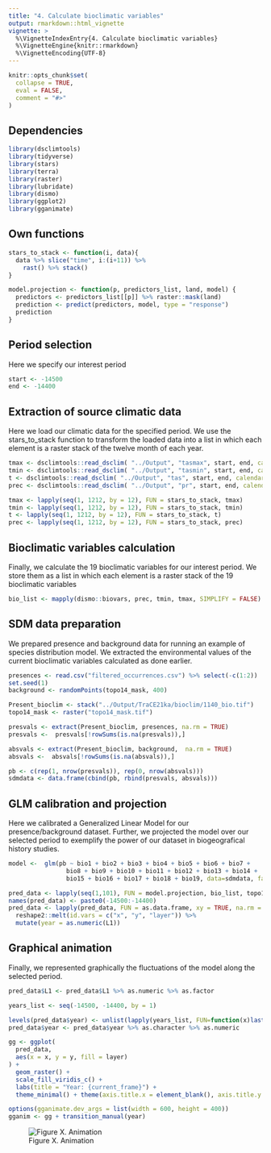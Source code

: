 ```yaml
---
title: "4. Calculate bioclimatic variables"
output: rmarkdown::html_vignette
vignette: >
  %\VignetteIndexEntry{4. Calculate bioclimatic variables}
  %\VignetteEngine{knitr::rmarkdown}
  %\VignetteEncoding{UTF-8}
---
```


```r
knitr::opts_chunk$set(
  collapse = TRUE,
  eval = FALSE,
  comment = "#>"
)
```

## Dependencies

```r
library(dsclimtools)
library(tidyverse)
library(stars)
library(terra)
library(raster)
library(lubridate)
library(dismo)
library(ggplot2)
library(gganimate)
```

## Own functions

```r
stars_to_stack <- function(i, data){
  data %>% slice("time", i:(i+11)) %>% 
    rast() %>% stack()
}

model.projection <- function(p, predictors_list, land, model) {
  predictors <- predictors_list[[p]] %>% raster::mask(land)
  prediction <- predict(predictors, model, type = "response")
  prediction
}

```

## Period selection

Here we specify our interest period

```r
start <- -14500
end <- -14400
```

## Extraction of source climatic data

Here we load our climatic data for the specified period. We use the stars_to_stack function to transform the loaded data into a list in which each element is a raster stack of the twelve month of each year.

```r
tmax <- dsclimtools::read_dsclim( "../Output", "tasmax", start, end, calendar_dates = TRUE, proxy = FALSE)
tmin <- dsclimtools::read_dsclim( "../Output", "tasmin", start, end, calendar_dates = TRUE, proxy = FALSE) 
t <- dsclimtools::read_dsclim( "../Output", "tas", start, end, calendar_dates = TRUE, proxy = FALSE) 
prec <- dsclimtools::read_dsclim( "../Output", "pr", start, end, calendar_dates = TRUE, proxy = FALSE)

tmax <- lapply(seq(1, 1212, by = 12), FUN = stars_to_stack, tmax)
tmin <- lapply(seq(1, 1212, by = 12), FUN = stars_to_stack, tmin)
t <- lapply(seq(1, 1212, by = 12), FUN = stars_to_stack, t)
prec <- lapply(seq(1, 1212, by = 12), FUN = stars_to_stack, prec)

```

## Bioclimatic variables calculation

Finally, we calculate the 19 bioclimatic variables for our interest period. We store them as a list in which each element is a raster stack of the 19 bioclimatic variables 

```r
bio_list <- mapply(dismo::biovars, prec, tmin, tmax, SIMPLIFY = FALSE)
```

## SDM data preparation

We prepared presence and background data for running an example of species distribution model. We extracted the environmental values of the current bioclimatic variables calculated as done earlier.  

```r
presences <- read.csv("filtered_occurrences.csv") %>% select(-c(1:2))
set.seed(1)
background <- randomPoints(topo14_mask, 400)

Present_bioclim <- stack("../Output/TraCE21ka/bioclim/1140_bio.tif")
topo14_mask <- raster("topo14_mask.tif")

presvals <- extract(Present_bioclim, presences, na.rm = TRUE)
presvals <-  presvals[!rowSums(is.na(presvals)),]

absvals <- extract(Present_bioclim, background,  na.rm = TRUE)
absvals <-  absvals[!rowSums(is.na(absvals)),]

pb <- c(rep(1, nrow(presvals)), rep(0, nrow(absvals)))
sdmdata <- data.frame(cbind(pb, rbind(presvals, absvals)))
```

## GLM calibration and projection

Here we calibrated a Generalized Linear Model for our presence/background dataset. Further, we projected the model over our selected period to exemplify the power of our dataset in biogeografical history studies. 

```r
model <-  glm(pb ~ bio1 + bio2 + bio3 + bio4 + bio5 + bio6 + bio7 + 
                bio8 + bio9 + bio10 + bio11 + bio12 + bio13 + bio14 +
                bio15 + bio16 + bio17 + bio18 + bio19, data=sdmdata, family = "binomial")

pred_data <- lapply(seq(1,101), FUN = model.projection, bio_list, topo14_mask, model)
names(pred_data) <- paste0(-14500:-14400)
pred_data <- lapply(pred_data, FUN = as.data.frame, xy = TRUE, na.rm = TRUE) %>% 
  reshape2::melt(id.vars = c("x", "y", "layer")) %>% 
  mutate(year = as.numeric(L1)) 
```

## Graphical animation

Finally, we represented graphically the fluctuations of the model along the selected period.

```r
pred_data$L1 <- pred_data$L1 %>% as.numeric %>% as.factor

years_list <- seq(-14500, -14400, by = 1)

levels(pred_data$year) <- unlist(lapply(years_list, FUN=function(x)last(x)))
pred_data$year <- pred_data$year %>% as.character %>% as.numeric

gg <- ggplot(
  pred_data, 
  aes(x = x, y = y, fill = layer)
) +
  geom_raster() +
  scale_fill_viridis_c() +
  labs(title = "Year: {current_frame}") +
  theme_minimal() + theme(axis.title.x = element_blank(), axis.title.y = element_blank())

options(gganimate.dev_args = list(width = 600, height = 400))
gganim <- gg + transition_manual(year)
```

![Figure X. Animation](figures/a4/glm_timeseries.gif)
